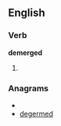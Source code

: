 ==English==

===Verb===
'''demerged'''

# {{past of|[[demerge]]}}

===Anagrams===
* {{alphagram|ddeeegmr}}
* [[degermed#English|degermed]]